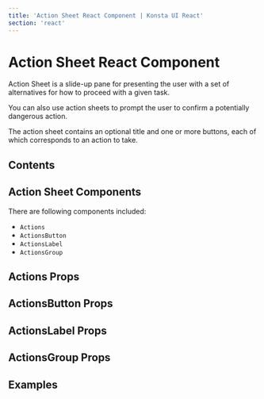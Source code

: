 ```yaml
---
title: 'Action Sheet React Component | Konsta UI React'
section: 'react'
---
```



# Action Sheet React Component

Action Sheet is a slide-up pane for presenting the user with a set of alternatives for how to proceed with a given task.

You can also use action sheets to prompt the user to confirm a potentially dangerous action.

The action sheet contains an optional title and one or more buttons, each of which corresponds to an action to take.

## Contents

## Action Sheet Components

There are following components included:

- `Actions`
- `ActionsButton`
- `ActionsLabel`
- `ActionsGroup`

## Actions Props

<ActionsProps />

## ActionsButton Props

<ActionsButtonProps />

## ActionsLabel Props

<ActionsLabelProps />

## ActionsGroup Props

<ActionsGroupProps />

## Examples

<ActionsExample />
